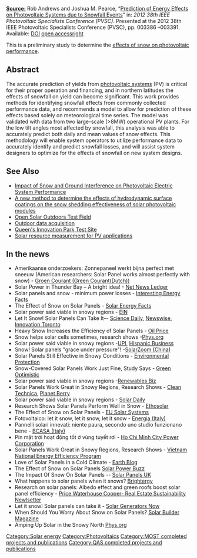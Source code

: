 {{MOST}}
{{QASpage}}
<u>'''Source:'''</u>  Rob Andrews and Joshua M. Pearce, “[http://www.ieee-pvsc.org/ePVSC/manuscripts/MePVSC566_0521131900.pdf Prediction of Energy Effects on Photovoltaic Systems due to Snowfall Events]” in: ''2012 38th IEEE Photovoltaic Specialists Conference (PVSC)''. Presented at the 2012 38th IEEE Photovoltaic Specialists Conference (PVSC), pp. 003386 –003391. Available: [http://ieeexplore.ieee.org/stamp/stamp.jsp?tp=&arnumber=6318297 DOI] [http://mtu.academia.edu/JoshuaPearce/Papers/1990041/Prediction_of_Energy_Effects_on_Photovoltaic_Systems_due_to_Snowfall_Events open access][[image:Snow-data.png|right]]

This is a preliminary study to determine the [[effects of snow on photovoltaic performance]].
==Abstract==
The accurate prediction of yields from [[photovoltaic systems]] (PV) is critical for their proper operation and financing, and in northern latitudes the effects of snowfall on yield can become significant. This work provides methods for identifying snowfall effects from commonly collected performance data, and recommends a model to allow for prediction of these effects based solely on meteorological time series. The model was validated with data from two large-scale (>8MW) operational PV plants. For the low tilt angles most affected by snowfall, this analysis was able to accurately predict both daily and mean values of snow effects. This methodology will enable system operators to utilize performance data to accurately identify and predict snowfall losses, and will assist system designers to optimize for the effects of snowfall on new system designs.

==See Also==

* [[Impact of Snow and Ground Interference on Photovoltaic Electric System Performance]]
* [[A new method to determine the effects of hydrodynamic surface coatings on the snow shedding effectiveness of solar photovoltaic modules]]
* [[Open Solar Outdoors Test Field]]
* [[Outdoor data acquisition]]
* [[Queen's Innovation Park Test Site]]
* [[Solar resource measurement for PV applications]]

==In the news==
* Amerikaanse onderzoekers: Zonnepaneel werkt bijna perfect met sneeuw (American researchers: Solar Panel works almost perfectly with snow) - [http://groenecourant.nl/amerikaanse-onderzoekers-zonnepaneel-werkt-bijna-perfect-met-sneeuw/ Groen Courant (Green Courant(Dutch))]
*  Solar Power in Thunder Bay – A bright idea! - [http://www.netnewsledger.com/2012/10/27/solar-power-in-thunder-bay-a-bright-idea/ Net News Ledger]
* Solar panels and snow - minimum power losses - [http://interestingenergyfacts.blogspot.com/2012/10/solar-panels-and-snow-minimum-power.html Interesting Energy Facts]
* The Effect of Snow on Solar Panels - [http://solarreport.net/13297/the-effect-of-snow-on-solar-panels/ Solar Energy Facts]
* Solar power said viable in snowy regions - [http://solarenergy.einnews.com/article/120561974?url=%2Fstate%2Fmichigan EIN]
* Let It Snow! Solar Panels Can Take It-- [http://www.sciencedaily.com/releases/2012/10/121024175236.htm?utm_source=feedburner&utm_medium=feed&utm_campaign=Feed%3A+sciencedaily%2Ftop_news+%28ScienceDaily%3A+Top+News%29  Science Daily], [http://www.newswise.com/articles/view/595381/?sc=c6269 Newswise], [http://www.innovationtoronto.com/2012/10/let-it-snow-solar-panels-can-take-it/ Innovation Toronto]
* Heavy Snow Increases the Efficiency of Solar Panels - [http://oilprice.com/Latest-Energy-News/World-News/Heavy-Snow-Increases-the-Efficiency-of-Solar-Panels.html Oil Price]
* Snow helps solar cells sometimes, research shows -[http://phys.org/news/2012-10-solar-panels.html Phys.org]
* Solar power said viable in snowy regions -[http://www.upi.com/Science_News/Technology/2012/10/25/Solar-power-said-viable-in-snowy-regions/UPI-94371351188291/ UPI], [http://www.hispanicbusiness.com/2012/10/25/solar_power_said_viable_in_snowy.htm Hispanic Business]
* Snow!  Solar panels "grace under pressure"! -[http://www.solarzoom.com/article-19518-1.html SolarZoom (China)]
* Solar Panels Still Effective in Snowy Conditions - [http://eponline.com/articles/2012/10/25/solar-panels-still-effective-in-snowy-conditions.aspx Environmental Protection]
* Snow-Covered Solar Panels Work Just Fine, Study Says - [http://www.greenoptimistic.com/2012/10/25/snow-covered-solar-panels-work-just-fine-study-says/#.UInvPMWHKSo Green Optimistic]
* Solar power said viable in snowy regions -[http://www.renewablesbiz.com/article/12/10/solar-power-said-viable-snowy-regions Renewables Biz]
* Solar Panels Work Great in Snowy Regions, Research Shows - [http://cleantechnica.com/2012/10/26/solar-panels-well-worth-the-investment-even-in-snowy-regions-research-shows/ Clean Technica], [http://blog.planetberries.com/2012/10/solar-panels-work-great-in-snowy.html Planet Berry]
* Solar power said viable in snowy regions - [http://www.solardaily.com/reports/Solar_power_said_viable_in_snowy_regions_999.html Solar Daily]
* Research Shows Solar Panels Perform Well in Snow - [http://ethosolar.com/news/research-shows-solar-panels-perform-well-in-snow/ Ethosolar]
* The Effect of Snow on Solar Panels - [http://www.eusolarsystems.com/the-effect-of-snow-on-solar-panels EU Solar Systems]
* Fotovoltaico: let it snow, let it snow, let it snow - [http://www.rinnovabili.it/energia/fotovoltaico/fotovoltaico-let-it-snow-let-it-snow-let-it-snow603995/ Energia (Italy)]
* Pannelli solari innevati: niente paura, secondo uno studio funzionano bene - [http://www.bcasa.it/pannelli-solari-innevati-niente-paura-secondo-uno-studio-funzionano-bene.html BCASA (Italy)]
* Pin mặt trời hoạt động tốt ở vùng tuyết rơi - [http://www.hcmpc.com.vn/customer/tintuc_tin.aspx?id=104758 Ho Chi Minh City Power Corporation]
* Solar Panels Work Great in Snowy Regions, Research Shows - [http://vneec.gov.vn/en/energy-database/solar-panels-work-great-in-snowy-regions-research-shows-34-13800.html Vietnam National Energy Efficiency Program]
* Love of Solar Panels in a Cold Climate - [http://www.seabirdadventure.com/seabird/earth-blog/entry/love-of-solar-panels-in-a-cold-climate Earth Blog]
* The Effect of Snow on Solar Panels [http://www.solarpowerbuzzmedia.com/2012/10/the-effect-of-snow-on-solar-panels.html Solar Power Buzz]
* The Impact Of Snow On Solar Panels -- [http://www.solarpanelsuk.co.uk/news/?p=806 Solar Panels UK]
* What happens to solar panels when it snows? [http://brightergy.com/media/blog/solar-panels-and-snow/ Brightergy]
* Research on solar panels: Albedo effect and green roofs boost solar panel efficiency - [http://www.pwc.lu/en/sustainability/newsletter-jan2013/news-14.html Price Waterhouse Cooper- Real Estate Sustainability Newlsetter]
* Let it snow! Solar panels can take it - [http://solargeneratorsnow.blogspot.com/2013/01/let-it-snow-solar-panels-can-take-it.html Solar Generators Now]
* When Should You Worry About Snow on Solar Panels? [http://www.solarbuildermag.com/featured/snow-solar-panels/ Solar Builder Magazine]
* Amping Up Solar in the Snowy North [http://phys.org/news/2013-10-amping-solar-snowy-north.html Phys.org]
[[Category:Solar energy]]
[[Category:Photovoltaics]]
[[Category:MOST completed projects and publications]]
[[Category:QAS completed projects and publications]]
